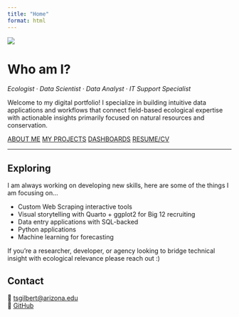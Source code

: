 ```yaml
---
title: "Home"
format: html
---
```


<img src="assets/tim_gc.jpg" class="intro-image"/>

# Who am I?

*Ecologist · Data Scientist · Data Analyst · IT Support Specialist*

Welcome to my digital portfolio! I specialize in building intuitive data applications and workflows that connect field-based ecological expertise with actionable insights primarily focused on natural resources and conservation.

::: card-container
<a href="about.qmd" class="card card-about">ABOUT ME</a> <a href="projects.qmd" class="card card-projects">MY PROJECTS</a> <a href="visualizations.qmd" class="card card-visualizations">DASHBOARDS</a> <a href="resume.qmd" class="card card-resume">RESUME/CV</a>
:::

------------------------------------------------------------------------

::: explore-text
## Exploring

I am always working on developing new skills, here are some of the things I am focusing on...

-   Custom Web Scraping interactive tools
-   Visual storytelling with Quarto + ggplot2 for Big 12 recruiting
-   Data entry applications with SQL-backed
-   Python applications
-   Machine learning for forecasting

If you're a researcher, developer, or agency looking to bridge technical insight with ecological relevance please reach out :)
:::

## Contact

📧 [tsgilbert\@arizona.edu](mailto:tsgilbert@arizona.edu)\
🔗 [GitHub](https://github.com/tgilbert14)
